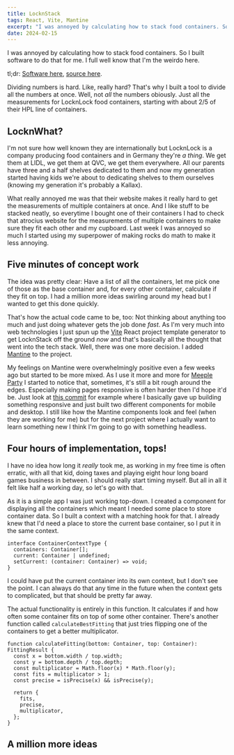 ```yaml
---
title: LocknStack
tags: React, Vite, Mantine
excerpt: "I was annoyed by calculating how to stack food containers. So I built software to do that for me. I full well know that I'm the weirdo here."
date: 2024-02-15
---
```


<p className="lead">
  I was annoyed by calculating how to stack food containers. So I built software
  to do that for me. I full well know that I'm the weirdo here.
</p>

tl;dr: [Software here](https://locknstack.greilach.dev), [source here](https://github.com/Frdnspnzr/LocknStack).

Dividing numbers is hard. Like, really hard? That's why I built a tool to divide all the numbers at once. Well, not _all_ the numbers obiously. Just all the measurements for LocknLock food containers, starting with about 2/5 of their HPL line of containers.

## Lockn**What**?

I'm not sure how well known they are internationally but LocknLock is a company producing food containers and in Germany they're _a thing_. We get them at LIDL, we get them at QVC, we get them everywhere. All our parents have three and a half shelves dedicated to them and now my generation started having kids we're about to dedicating shelves to them ourselves (knowing my generation it's probably a Kallax).

What really annoyed me was that their website makes it really hard to get the measurements of multiple containers at once. And I like stuff to be stacked neatly, so everytime I bought one of their containers I had to check that atrocius website for the measurements of multiple containers to make sure they fit each other and my cupboard. Last week I was annoyed so much I started using my superpower of making rocks do math to make it less annoying.

## Five minutes of concept work

The idea was pretty clear: Have a list of all the containers, let me pick one of those as the base container and, for every other container, calculate if they fit on top. I had a million more ideas swirling around my head but I wanted to get this done quickly.

That's how the actual code came to be, too: Not thinking about anything too much and just doing whatever gets the job done _fast_. As I'm very much into web technologies I just spun up the [Vite](https://vitejs.dev) React project template generator to get LocknStack off the ground _now_ and that's basically all the thought that went into the tech stack. Well, there was one more decision. I added [Mantine](https://mantine.dev) to the project.

My feelings on Mantine were overwhelmingly positive even a few weeks ago but started to be more mixed. As I use it more and more for [Meeple Party](https://meeple.party) I started to notice that, sometimes, it's still a bit rough around the edges. Especially making pages responsive is often harder then I'd hope it'd be. Just look at [this commit](https://github.com/Frdnspnzr/meeple-party/commit/ba10a1e95130ee830f7d33a6a3ec1ceb5179b8ae#diff-f037bc8d99d58234b5458201562e77819a28870a9620a7075658daef7eb0064b) for example where I basically gave up building something responsive and just built two different components for mobile and desktop. I still like how the Mantine components look and feel (when they are working for me) but for the next project where I actually want to learn something new I think I'm going to go with something headless.

## Four hours of implementation, tops!

I have no idea how long it *really* took me, as working in my free time is often erratic, with all that kid, doing taxes and playing eight hour long board games business in between. I should really start timing myself. But all in all it felt like half a working day, so let's go with that.

As it is a simple app I was just working top-down. I created a component for displaying all the containers which meant I needed some place to store container data. So I built a context with a matching hook for that. I already knew that I'd need a place to store the current base container, so I put it in the same context.

```
interface ContainerContextType {
  containers: Container[];
  current: Container | undefined;
  setCurrent: (container: Container) => void;
}
```

I could have put the current container into its own context, but I don't see the point. I can always do that any time in the future when the context gets to complicated, but that should be pretty far away.

The actual functionality is entirely in this function. It calculates if and how often some container fits on top of some other container. There's another function called `calculateBestFitting` that just tries flipping one of the containers to get a better multiplicator.

```
function calculateFitting(bottom: Container, top: Container): FittingResult {
  const x = bottom.width / top.width;
  const y = bottom.depth / top.depth;
  const multiplicator = Math.floor(x) * Math.floor(y);
  const fits = multiplicator > 1;
  const precise = isPrecise(x) && isPrecise(y);

  return {
    fits,
    precise,
    multiplicator,
  };
}
```


## A million more ideas
